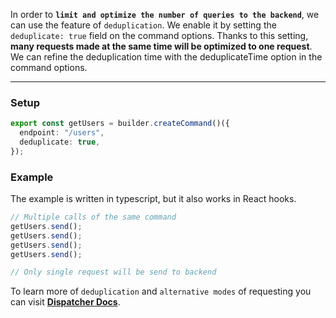 In order to **`limit and optimize the number of queries to the backend`**, we can use the feature of `deduplication`. We
enable it by setting the `deduplicate: true` field on the command options. Thanks to this setting, **many requests made
at the same time will be optimized to one request**. We can refine the deduplication time with the deduplicateTime
option in the command options.

---

### Setup

```ts
export const getUsers = builder.createCommand()({
  endpoint: "/users",
  deduplicate: true,
});
```

### Example

The example is written in typescript, but it also works in React hooks.

```ts
// Multiple calls of the same command
getUsers.send();
getUsers.send();
getUsers.send();
getUsers.send();

// Only single request will be send to backend
```

To learn more of `deduplication` and `alternative modes` of requesting you can visit
**[Dispatcher Docs](/docs/Architecture/Dispatcher#dispatching-modes)**.
